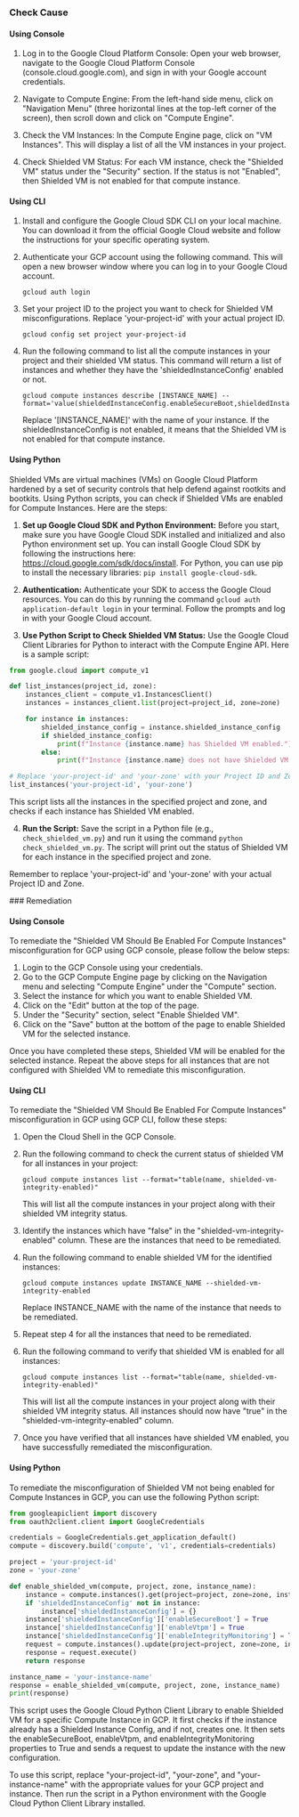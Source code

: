

<Tabs><Tab title='Cause'>
### Check Cause

#### Using Console

1. Log in to the Google Cloud Platform Console: Open your web browser, navigate to the Google Cloud Platform Console (console.cloud.google.com), and sign in with your Google account credentials.

2. Navigate to Compute Engine: From the left-hand side menu, click on "Navigation Menu" (three horizontal lines at the top-left corner of the screen), then scroll down and click on "Compute Engine".

3. Check the VM Instances: In the Compute Engine page, click on "VM Instances". This will display a list of all the VM instances in your project.

4. Check Shielded VM Status: For each VM instance, check the "Shielded VM" status under the "Security" section. If the status is not "Enabled", then Shielded VM is not enabled for that compute instance.

#### Using CLI

1. Install and configure the Google Cloud SDK CLI on your local machine. You can download it from the official Google Cloud website and follow the instructions for your specific operating system.

2. Authenticate your GCP account using the following command. This will open a new browser window where you can log in to your Google Cloud account.
   ```
   gcloud auth login
   ```
3. Set your project ID to the project you want to check for Shielded VM misconfigurations. Replace 'your-project-id' with your actual project ID.
   ```
   gcloud config set project your-project-id
   ```
4. Run the following command to list all the compute instances in your project and their shielded VM status. This command will return a list of instances and whether they have the 'shieldedInstanceConfig' enabled or not.
   ```
   gcloud compute instances describe [INSTANCE_NAME] --format='value(shieldedInstanceConfig.enableSecureBoot,shieldedInstanceConfig.enableVtpm,shieldedInstanceConfig.enableIntegrityMonitoring)'
   ```
   Replace '[INSTANCE_NAME]' with the name of your instance. If the shieldedInstanceConfig is not enabled, it means that the Shielded VM is not enabled for that compute instance.

#### Using Python

Shielded VMs are virtual machines (VMs) on Google Cloud Platform hardened by a set of security controls that help defend against rootkits and bootkits. Using Python scripts, you can check if Shielded VMs are enabled for Compute Instances. Here are the steps:

1. **Set up Google Cloud SDK and Python Environment:**
   Before you start, make sure you have Google Cloud SDK installed and initialized and also Python environment set up. You can install Google Cloud SDK by following the instructions here: https://cloud.google.com/sdk/docs/install. For Python, you can use pip to install the necessary libraries: `pip install google-cloud-sdk`.

2. **Authentication:**
   Authenticate your SDK to access the Google Cloud resources. You can do this by running the command `gcloud auth application-default login` in your terminal. Follow the prompts and log in with your Google Cloud account.

3. **Use Python Script to Check Shielded VM Status:**
   Use the Google Cloud Client Libraries for Python to interact with the Compute Engine API. Here is a sample script:

```python
from google.cloud import compute_v1

def list_instances(project_id, zone):
    instances_client = compute_v1.InstancesClient()
    instances = instances_client.list(project=project_id, zone=zone)

    for instance in instances:
        shielded_instance_config = instance.shielded_instance_config
        if shielded_instance_config:
            print(f"Instance {instance.name} has Shielded VM enabled.")
        else:
            print(f"Instance {instance.name} does not have Shielded VM enabled.")

# Replace 'your-project-id' and 'your-zone' with your Project ID and Zone respectively.
list_instances('your-project-id', 'your-zone')
```

This script lists all the instances in the specified project and zone, and checks if each instance has Shielded VM enabled.

4. **Run the Script:**
   Save the script in a Python file (e.g., `check_shielded_vm.py`) and run it using the command `python check_shielded_vm.py`. The script will print out the status of Shielded VM for each instance in the specified project and zone.

Remember to replace 'your-project-id' and 'your-zone' with your actual Project ID and Zone.

</Tab>

<Tab title='Remediation'>
### Remediation

#### Using Console

To remediate the "Shielded VM Should Be Enabled For Compute Instances" misconfiguration for GCP using GCP console, please follow the below steps:

1. Login to the GCP Console using your credentials.
2. Go to the GCP Compute Engine page by clicking on the Navigation menu and selecting "Compute Engine" under the "Compute" section.
3. Select the instance for which you want to enable Shielded VM.
4. Click on the "Edit" button at the top of the page.
5. Under the "Security" section, select "Enable Shielded VM".
6. Click on the "Save" button at the bottom of the page to enable Shielded VM for the selected instance.

Once you have completed these steps, Shielded VM will be enabled for the selected instance. Repeat the above steps for all instances that are not configured with Shielded VM to remediate this misconfiguration.

#### Using CLI

To remediate the "Shielded VM Should Be Enabled For Compute Instances" misconfiguration in GCP using GCP CLI, follow these steps:

1. Open the Cloud Shell in the GCP Console.

2. Run the following command to check the current status of shielded VM for all instances in your project:
   
   `gcloud compute instances list --format="table(name, shielded-vm-integrity-enabled)"`

   This will list all the compute instances in your project along with their shielded VM integrity status.

3. Identify the instances which have "false" in the "shielded-vm-integrity-enabled" column. These are the instances that need to be remediated.

4. Run the following command to enable shielded VM for the identified instances:

   `gcloud compute instances update INSTANCE_NAME --shielded-vm-integrity-enabled`

   Replace INSTANCE_NAME with the name of the instance that needs to be remediated.

5. Repeat step 4 for all the instances that need to be remediated.

6. Run the following command to verify that shielded VM is enabled for all instances:

   `gcloud compute instances list --format="table(name, shielded-vm-integrity-enabled)"`

   This will list all the compute instances in your project along with their shielded VM integrity status. All instances should now have "true" in the "shielded-vm-integrity-enabled" column.

7. Once you have verified that all instances have shielded VM enabled, you have successfully remediated the misconfiguration.

#### Using Python

To remediate the misconfiguration of Shielded VM not being enabled for Compute Instances in GCP, you can use the following Python script:

```python
from googleapiclient import discovery
from oauth2client.client import GoogleCredentials

credentials = GoogleCredentials.get_application_default()
compute = discovery.build('compute', 'v1', credentials=credentials)

project = 'your-project-id'
zone = 'your-zone'

def enable_shielded_vm(compute, project, zone, instance_name):
    instance = compute.instances().get(project=project, zone=zone, instance=instance_name).execute()
    if 'shieldedInstanceConfig' not in instance:
        instance['shieldedInstanceConfig'] = {}
    instance['shieldedInstanceConfig']['enableSecureBoot'] = True
    instance['shieldedInstanceConfig']['enableVtpm'] = True
    instance['shieldedInstanceConfig']['enableIntegrityMonitoring'] = True
    request = compute.instances().update(project=project, zone=zone, instance=instance_name, body=instance)
    response = request.execute()
    return response

instance_name = 'your-instance-name'
response = enable_shielded_vm(compute, project, zone, instance_name)
print(response)
```

This script uses the Google Cloud Python Client Library to enable Shielded VM for a specific Compute Instance in GCP. It first checks if the instance already has a Shielded Instance Config, and if not, creates one. It then sets the enableSecureBoot, enableVtpm, and enableIntegrityMonitoring properties to True and sends a request to update the instance with the new configuration.

To use this script, replace "your-project-id", "your-zone", and "your-instance-name" with the appropriate values for your GCP project and instance. Then run the script in a Python environment with the Google Cloud Python Client Library installed.


</Tab>
</Tabs>